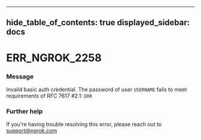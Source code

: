 

---
hide_table_of_contents: true
displayed_sidebar: docs
---


# ERR_NGROK_2258

### Message
Invalid basic auth credential. The password of user `USERNAME` fails to meet requirements of RFC 7617 #2.1: `ERR`

<ErrorDetails />



### Further help
If you're having trouble resolving this error, please reach out to [support@ngrok.com](mailto:support@ngrok.com?subject=Help%20with%20ERR_NGROK_2258)


